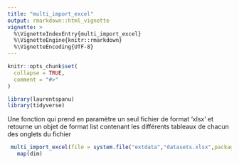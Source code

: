 ```yaml
---
title: "multi_import_excel"
output: rmarkdown::html_vignette
vignette: >
  %\VignetteIndexEntry{multi_import_excel}
  %\VignetteEngine{knitr::rmarkdown}
  %\VignetteEncoding{UTF-8}
---
```


```r
knitr::opts_chunk$set(
  collapse = TRUE,
  comment = "#>"
)
```


```r
library(laurentspanu)
library(tidyverse)

```


Une fonction qui prend en paramètre un seul fichier de format ‘xlsx’ et retourne un objet de format list contenant les différents tableaux de chacun des onglets du fichier

```r

 multi_import_excel(file = system.file("extdata","datasets.xlsx",package = "laurentspanu")) %>% 
   map(dim)


```

